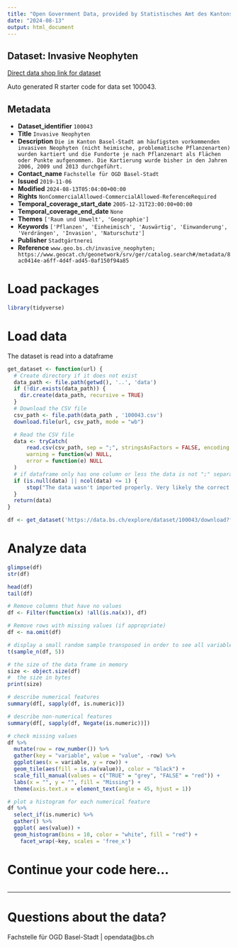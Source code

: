 ```yaml
---
title: "Open Government Data, provided by Statistisches Amt des Kantons Basel-Stadt - Fachstelle OGD"
date: "2024-08-13"
output: html_document
---
```


## Dataset: Invasive Neophyten

[Direct data shop link for dataset](https://data.bs.ch/explore/dataset/100043)

Auto generated R starter code for data set 100043.

## Metadata

- **Dataset_identifier** `100043`
- **Title** `Invasive Neophyten`
- **Description** `Die im Kanton Basel-Stadt am häufigsten vorkommenden invasiven Neophyten (nicht heimische, problematische Pflanzenarten) wurden kartiert und die Fundorte je nach Pflanzenart als Flächen oder Punkte aufgenommen. Die Kartierung wurde bisher in den Jahren 2006, 2009 und 2013 durchgeführt.`
- **Contact_name** `Fachstelle für OGD Basel-Stadt`
- **Issued** `2019-11-06`
- **Modified** `2024-08-13T05:04:00+00:00`
- **Rights** `NonCommercialAllowed-CommercialAllowed-ReferenceRequired`
- **Temporal_coverage_start_date** `2005-12-31T23:00:00+00:00`
- **Temporal_coverage_end_date** `None`
- **Themes** `['Raum und Umwelt', 'Geographie']`
- **Keywords** `['Pflanzen', 'Einheimisch', 'Auswärtig', 'Einwanderung', 'Verdrängen', 'Invasion', 'Naturschutz']`
- **Publisher** `Stadtgärtnerei`
- **Reference** `www.geo.bs.ch/invasive_neophyten; https://www.geocat.ch/geonetwork/srv/ger/catalog.search#/metadata/8ac0414e-a6ff-4d4f-ad45-0af150f94a85`


# Load packages

```r

library(tidyverse)
```

# Load data

The dataset is read into a dataframe

```r
get_dataset <- function(url) {
  # Create directory if it does not exist
  data_path <- file.path(getwd(), '..', 'data')
  if (!dir.exists(data_path)) {
    dir.create(data_path, recursive = TRUE)
  }
  # Download the CSV file
  csv_path <- file.path(data_path , '100043.csv')
  download.file(url, csv_path, mode = "wb")

  # Read the CSV file
  data <- tryCatch(
      read.csv(csv_path, sep = ";", stringsAsFactors = FALSE, encoding = "UTF-8"),
      warning = function(w) NULL,
      error = function(e) NULL
  )
  # if dataframe only has one column or less the data is not ";" separated
  if (is.null(data) || ncol(data) <= 1) {
      stop("The data wasn't imported properly. Very likely the correct separator couldn't be found.\nPlease check the dataset manually and adjust the code.")
  }
  return(data)
}
```

```r

df <- get_dataset('https://data.bs.ch/explore/dataset/100043/download?format=csv&timezone=Europe%2FZurich')

```

# Analyze data

```r

glimpse(df)
str(df)

head(df)
tail(df)

```

```r
# Remove columns that have no values
df <- Filter(function(x) !all(is.na(x)), df)

# Remove rows with missing values (if appropriate)
df <- na.omit(df)
```

```r
# display a small random sample transposed in order to see all variables
t(sample_n(df, 5))
```

```r
# the size of the data frame in memory
size <- object.size(df)
#  the size in bytes
print(size)
```

```r
# describe numerical features
summary(df[, sapply(df, is.numeric)])
```

```r
# describe non-numerical features
summary(df[, sapply(df, Negate(is.numeric))])
```

```r
# check missing values
df %>%
  mutate(row = row_number()) %>%
  gather(key = "variable", value = "value", -row) %>%
  ggplot(aes(x = variable, y = row)) +
  geom_tile(aes(fill = is.na(value)), color = "black") +
  scale_fill_manual(values = c("TRUE" = "grey", "FALSE" = "red")) +
  labs(x = "", y = "", fill = "Missing") +
  theme(axis.text.x = element_text(angle = 45, hjust = 1))
```

```r
# plot a histogram for each numerical feature
df %>%
  select_if(is.numeric) %>%
  gather() %>%
  ggplot( aes(value)) +
  geom_histogram(bins = 10, color = "white", fill = "red") +
    facet_wrap(~key, scales = 'free_x')
```

# Continue your code here...

```r

```
------------------------------------------------------------------------

# Questions about the data?

Fachstelle für OGD Basel-Stadt | opendata@bs.ch
